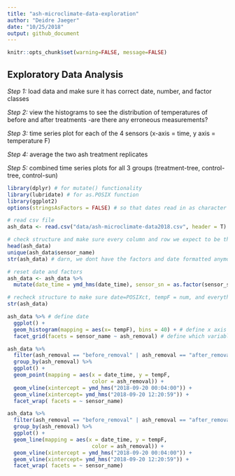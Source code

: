 ```yaml
---
title: "ash-microclimate-data-exploration"
author: "Deidre Jaeger"
date: "10/25/2018"
output: github_document
---
```


```r
knitr::opts_chunk$set(warning=FALSE, message=FALSE)

```


## Exploratory Data Analysis

*Step 1:* load data and make sure it has correct date, number, and factor classes

*Step 2:* view the histograms to see the distribution of temperatures of before and after treatments
 -are there any erroneous measurements?
 
*Step 3:* time series plot for each of the 4 sensors (x-axis = time, y axis = temperature F)

*Step 4:* average the two ash treatment replicates

*Step 5:* combined time series plots for all 3 groups (treatment-tree, control-tree, control-sun)


  
```r
library(dplyr) # for mutate() functionality
library(lubridate) # for as.POSIX function
library(ggplot2)
options(stringsAsFactors = FALSE) # so that dates read in as character strings not factors (factors are troublesome for converting to dates)

```
  
```r

# read csv file
ash_data <- read.csv("data/ash-microclimate-data2018.csv", header = T) 

# check structure and make sure every column and row we expect to be there is present
head(ash_data)
unique(ash_data$sensor_name)
str(ash_data) # darn, we dont have the factors and date formatted anymore

# reset date and factors
ash_data <- ash_data %>% 
  mutate(date_time = ymd_hms(date_time), sensor_sn = as.factor(sensor_sn), sensor_name = as.factor(sensor_name), ash_removal = as.factor(ash_removal))

# recheck structure to make sure date=POSIXct, tempF = num, and everything else is a factor- except we don't care about the "X" factor
str(ash_data) 

```

```r

ash_data %>% # define date
  ggplot() +
  geom_histogram(mapping = aes(x= tempF), bins = 40) + # define x axis
  facet_grid(facets = sensor_name ~ ash_removal) # define which variables to panel vertical and horizontal graphs with

```

```r

ash_data %>%
  filter(ash_removal == "before_removal" | ash_removal == "after_removal") %>% 
  group_by(ash_removal) %>% 
  ggplot() +
  geom_point(mapping = aes(x = date_time, y = tempF,
                           color = ash_removal)) +
  geom_vline(xintercept = ymd_hms("2018-09-20 00:04:00")) +
  geom_vline(xintercept= ymd_hms("2018-09-20 12:20:59")) +
  facet_wrap( facets = ~ sensor_name)

```

```r

ash_data %>%
  filter(ash_removal == "before_removal" | ash_removal == "after_removal") %>% 
  group_by(ash_removal) %>% 
  ggplot() +
  geom_line(mapping = aes(x = date_time, y = tempF,
                           color = ash_removal)) +
  geom_vline(xintercept = ymd_hms("2018-09-20 00:04:00")) +
  geom_vline(xintercept= ymd_hms("2018-09-20 12:20:59")) +
  facet_wrap( facets = ~ sensor_name)

```



